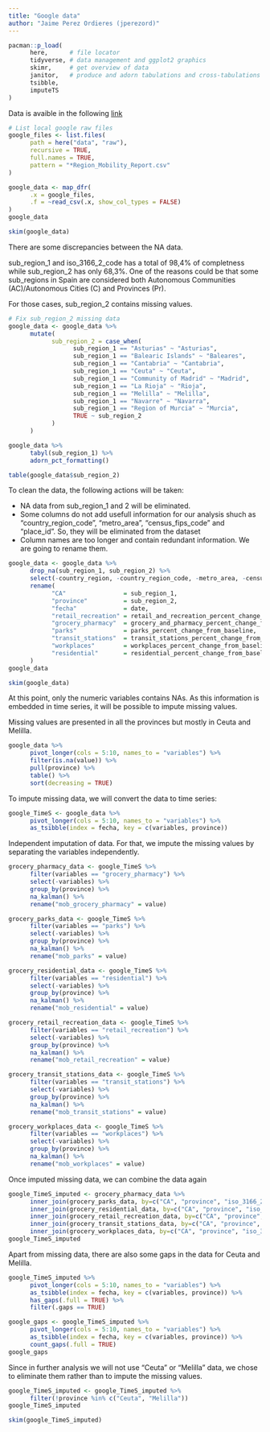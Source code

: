 ```yaml
---
title: "Google data"
author: "Jaime Perez Ordieres (jperezord)"
---
```


```r
pacman::p_load(
      here,      # file locator
      tidyverse, # data management and ggplot2 graphics
      skimr,     # get overview of data
      janitor,   # produce and adorn tabulations and cross-tabulations
      tsibble,
      imputeTS
)
```

Data is avaible in the following [link](https://www.gstatic.com/covid19/mobility/Region_Mobility_Report_CSVs.zip)

```r
# List local google raw files
google_files <- list.files(
      path = here("data", "raw"),
      recursive = TRUE,
      full.names = TRUE,
      pattern = "*Region_Mobility_Report.csv"
)
```

```r
google_data <- map_dfr(
      .x = google_files, 
      .f = ~read_csv(.x, show_col_types = FALSE)
)
google_data
```

```r
skim(google_data)
```

There are some discrepancies between the NA data.

sub_region_1 and iso_3166_2_code has a total of 98,4% of completness while sub_region_2 has only 68,3%. One of the reasons could be that some sub_regions in Spain are considered both Autonomous Communities (AC)/Autonomous Cities (C) and Provinces (Pr).

For those cases, sub_region_2 contains missing values.

```r
# Fix sub_region_2 missing data
google_data <- google_data %>% 
      mutate(
            sub_region_2 = case_when(
                  sub_region_1 == "Asturias" ~ "Asturias",
                  sub_region_1 == "Balearic Islands" ~ "Baleares",
                  sub_region_1 == "Cantabria" ~ "Cantabria",
                  sub_region_1 == "Ceuta" ~ "Ceuta",
                  sub_region_1 == "Community of Madrid" ~ "Madrid",
                  sub_region_1 == "La Rioja" ~ "Rioja",
                  sub_region_1 == "Melilla" ~ "Melilla",
                  sub_region_1 == "Navarre" ~ "Navarra",
                  sub_region_1 == "Region of Murcia" ~ "Murcia",
                  TRUE ~ sub_region_2
            )
      )
```

```r
google_data %>%  
      tabyl(sub_region_1) %>% 
      adorn_pct_formatting()
```

```r
table(google_data$sub_region_2)
```

To clean the data, the following actions will be taken:

- NA data from sub_region_1 and 2 will be eliminated. 
- Some columns do not add usefull information for our analysis shuch as "country_region_code", "metro_area", "census_fips_code" and "place_id". So, they will be eliminated from the dataset
- Column names are too longer and contain redundant information. We are going to rename them.

```r
google_data <- google_data %>% 
      drop_na(sub_region_1, sub_region_2) %>% 
      select(-country_region, -country_region_code, -metro_area, -census_fips_code, -place_id) %>% 
      rename(
            "CA"                = sub_region_1,
            "province"          = sub_region_2,
            "fecha"             = date,
            "retail_recreation" = retail_and_recreation_percent_change_from_baseline,
            "grocery_pharmacy"  = grocery_and_pharmacy_percent_change_from_baseline,
            "parks"             = parks_percent_change_from_baseline,
            "transit_stations"  = transit_stations_percent_change_from_baseline,
            "workplaces"        = workplaces_percent_change_from_baseline,
            "residential"       = residential_percent_change_from_baseline
      )
google_data
```

```r
skim(google_data)
```

At this point, only the numeric variables contains NAs. As this information is embedded in time series, it will be possible to impute missing values.

Missing values are presented in all the provinces but mostly in Ceuta and Melilla.


```r
google_data %>% 
      pivot_longer(cols = 5:10, names_to = "variables") %>% 
      filter(is.na(value)) %>% 
      pull(province) %>% 
      table() %>% 
      sort(decreasing = TRUE)
```

To impute missing data, we will convert the data to time series:

```r
google_TimeS <- google_data %>% 
      pivot_longer(cols = 5:10, names_to = "variables") %>% 
      as_tsibble(index = fecha, key = c(variables, province))
```

Independent imputation of data. For that, we impute the missing values by separating the variables independently.

```r
grocery_pharmacy_data <- google_TimeS %>% 
      filter(variables == "grocery_pharmacy") %>% 
      select(-variables) %>% 
      group_by(province) %>% 
      na_kalman() %>% 
      rename("mob_grocery_pharmacy" = value)
```

```r
grocery_parks_data <- google_TimeS %>% 
      filter(variables == "parks") %>% 
      select(-variables) %>%
      group_by(province) %>% 
      na_kalman() %>% 
      rename("mob_parks" = value)
```

```r
grocery_residential_data <- google_TimeS %>% 
      filter(variables == "residential") %>% 
      select(-variables) %>%
      group_by(province) %>% 
      na_kalman() %>% 
      rename("mob_residential" = value)
```

```r
grocery_retail_recreation_data <- google_TimeS %>% 
      filter(variables == "retail_recreation") %>% 
      select(-variables) %>%
      group_by(province) %>% 
      na_kalman() %>% 
      rename("mob_retail_recreation" = value)
```

```r
grocery_transit_stations_data <- google_TimeS %>% 
      filter(variables == "transit_stations") %>% 
      select(-variables) %>%
      group_by(province) %>% 
      na_kalman() %>% 
      rename("mob_transit_stations" = value)
```

```r
grocery_workplaces_data <- google_TimeS %>% 
      filter(variables == "workplaces") %>% 
      select(-variables) %>%
      group_by(province) %>% 
      na_kalman() %>% 
      rename("mob_workplaces" = value)
```

Once imputed missing data, we can combine the data again

```r
google_TimeS_imputed <- grocery_pharmacy_data %>% 
      inner_join(grocery_parks_data, by=c("CA", "province", "iso_3166_2_code", "fecha")) %>% 
      inner_join(grocery_residential_data, by=c("CA", "province", "iso_3166_2_code", "fecha")) %>% 
      inner_join(grocery_retail_recreation_data, by=c("CA", "province", "iso_3166_2_code", "fecha")) %>% 
      inner_join(grocery_transit_stations_data, by=c("CA", "province", "iso_3166_2_code", "fecha")) %>% 
      inner_join(grocery_workplaces_data, by=c("CA", "province", "iso_3166_2_code", "fecha"))
google_TimeS_imputed
```

Apart from missing data, there are also some gaps in the data for Ceuta and Melilla.

```r
google_TimeS_imputed %>% 
      pivot_longer(cols = 5:10, names_to = "variables") %>% 
      as_tsibble(index = fecha, key = c(variables, province)) %>% 
      has_gaps(.full = TRUE) %>% 
      filter(.gaps == TRUE)
```

```r
google_gaps <- google_TimeS_imputed %>% 
      pivot_longer(cols = 5:10, names_to = "variables") %>% 
      as_tsibble(index = fecha, key = c(variables, province)) %>% 
      count_gaps(.full = TRUE)
google_gaps
```

Since in further analysis we will not use "Ceuta" or "Melilla" data, we chose to eliminate them rather than to impute the missing values.

```r
google_TimeS_imputed <- google_TimeS_imputed %>% 
      filter(!province %in% c("Ceuta", "Melilla"))
google_TimeS_imputed
```

```r
skim(google_TimeS_imputed)
```

